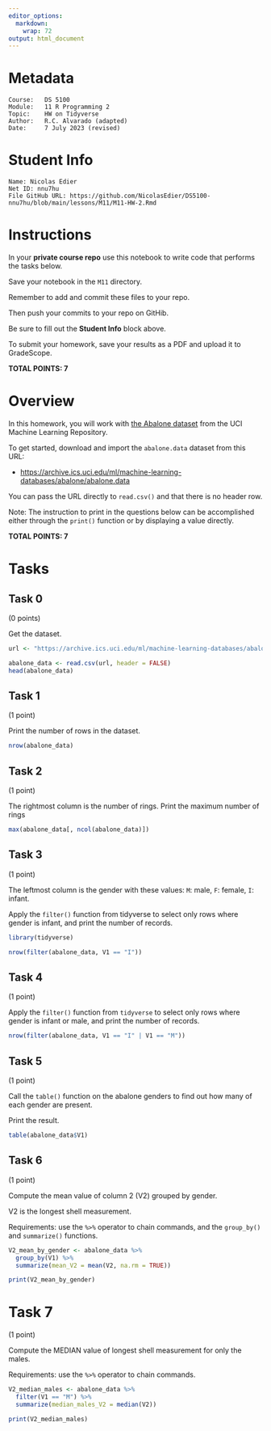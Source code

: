 ---
editor_options:
  markdown:
    wrap: 72
output: html_document
---

# Metadata

    Course:   DS 5100
    Module:   11 R Programming 2
    Topic:    HW on Tidyverse
    Author:   R.C. Alvarado (adapted)
    Date:     7 July 2023 (revised)

# Student Info

    Name: Nicolas Edier
    Net ID: nnu7hu
    File GitHub URL: https://github.com/NicolasEdier/DS5100-nnu7hu/blob/main/lessons/M11/M11-HW-2.Rmd

# Instructions

In your **private course repo** use this notebook to write code that
performs the tasks below.

Save your notebook in the `M11` directory.

Remember to add and commit these files to your repo.

Then push your commits to your repo on GitHib.

Be sure to fill out the **Student Info** block above.

To submit your homework, save your results as a PDF and upload it to
GradeScope.

**TOTAL POINTS: 7**

# Overview

In this homework, you will work with [the Abalone
dataset](https://archive.ics.uci.edu/ml/datasets/Abalone) from the UCI
Machine Learning Repository.

To get started, download and import the `abalone.data` dataset from this
URL:

-   <https://archive.ics.uci.edu/ml/machine-learning-databases/abalone/abalone.data>

You can pass the URL directly to `read.csv()` and that there is no
header row.

Note: The instruction to print in the questions below can be
accomplished either through the `print()` function or by displaying a
value directly.

**TOTAL POINTS: 7**

# Tasks

## Task 0

(0 points)

Get the dataset.

```{r}
url <- "https://archive.ics.uci.edu/ml/machine-learning-databases/abalone/abalone.data"

abalone_data <- read.csv(url, header = FALSE)
head(abalone_data)
```

## Task 1

(1 point)

Print the number of rows in the dataset.

```{r}
nrow(abalone_data)
```

## Task 2

(1 point)

The rightmost column is the number of rings. Print the maximum number of
rings

```{r}
max(abalone_data[, ncol(abalone_data)])
```

## Task 3

(1 point)

The leftmost column is the gender with these values: `M`: male, `F`:
female, `I`: infant.

Apply the `filter()` function from tidyverse to select only rows where
gender is infant, and print the number of records.

```{r}
library(tidyverse)

nrow(filter(abalone_data, V1 == "I"))
```

## Task 4

(1 point)

Apply the `filter()` function from `tidyverse` to select only rows where
gender is infant or male, and print the number of records.

```{r}
nrow(filter(abalone_data, V1 == "I" | V1 == "M"))
```

## Task 5

(1 point)

Call the `table()` function on the abalone genders to find out how many
of each gender are present.

Print the result.

```{r}
table(abalone_data$V1)
```

## Task 6

(1 point)

Compute the mean value of column 2 (V2) grouped by gender.

V2 is the longest shell measurement.

Requirements: use the `%>%` operator to chain commands, and the
`group_by()` and `summarize()` functions.

```{r}
V2_mean_by_gender <- abalone_data %>%
  group_by(V1) %>%
  summarize(mean_V2 = mean(V2, na.rm = TRUE))

print(V2_mean_by_gender)
```

# Task 7

(1 point)

Compute the MEDIAN value of longest shell measurement for only the
males.

Requirements: use the `%>%` operator to chain commands.

```{r}
V2_median_males <- abalone_data %>%
  filter(V1 == "M") %>%
  summarize(median_males_V2 = median(V2))

print(V2_median_males)
```
